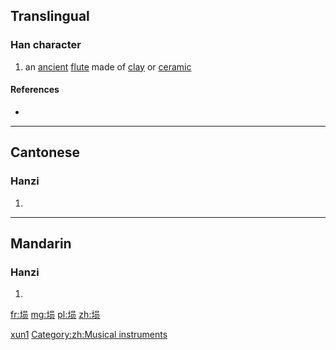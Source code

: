 {{also|塤}}
==Translingual==

===Han character===
{{Han char|rn=32|rad=土|as=07|sn=10|four=|canj=土口月人 (GRBO)|ids=⿰[[土]][[员]]}}

# an [[ancient]] [[flute]] made of [[clay]] or [[ceramic]]

====References====
* {{Han ref|kx=0230.121|hdz=10444.080|uh=57D9|ud=22489}}

----

==Cantonese==

===Hanzi===
{{yue-hanzi|jyut=[[hyun1]]|y=hyun1|tra=塤}}

# {{defn|lang=yue|sort=土07}}

----

==Mandarin==

===Hanzi===
{{cmn-hanzi|tra=塤|pin=[[xūn]] ([[xun1]])|wg=hsün<sup>1</sup>}}

# {{defn|lang=zh|sort=土07}}

[[Category:zh:Musical instruments in simplified script|xun1]]
[[Category:zh:Musical instruments]]

[[fr:埙]]
[[mg:埙]]
[[pl:埙]]
[[zh:埙]]